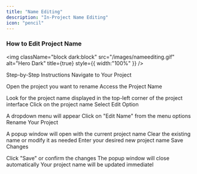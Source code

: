 ```yaml
---
title: "Name Editing"
description: "In-Project Name Editing"
icon: "pencil"
---
```


### How to Edit Project Name

<img
  className="block dark:block"
  src="/images/nameediting.gif"
  alt="Hero Dark"
  title={true}
  style={{ width:"100%" }}
/>

Step-by-Step Instructions
Navigate to Your Project

Open the project you want to rename
Access the Project Name

Look for the project name displayed in the top-left corner of the project interface
Click on the project name
Select Edit Option

A dropdown menu will appear
Click on "Edit Name" from the menu options
Rename Your Project

A popup window will open with the current project name
Clear the existing name or modify it as needed
Enter your desired new project name
Save Changes

Click "Save" or confirm the changes
The popup window will close automatically
Your project name will be updated immediatel